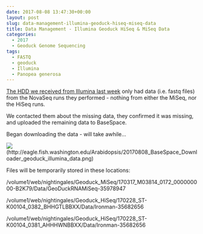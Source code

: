 ```yaml
---
date: 2017-08-08 13:47:30+00:00
layout: post
slug: data-management-illumina-geoduck-hiseq-miseq-data
title: Data Management - Illumina Geoduck HiSeq & MiSeq Data
categories:
  - 2017
  - Geoduck Genome Sequencing
tags:
  - FASTQ
  - geoduck
  - Illumina
  - Panopea generosa
---
```


[The HDD we received from Illumina last week](https://robertslab.github.io/sams-notebook/2017/07/31/data-received-geoduck-genome-sequencing-by-illumina.html) only had data (i.e. fastq files) from the NovaSeq runs they performed - nothing from either the MiSeq, nor the HiSeq runs.

We contacted them about the missing data, they confirmed it was missing, and uploaded the remaining data to BaseSpace.

Began downloading the data - will take awhile...



![](https://eagle.fish.washington.edu/Arabidopsis/20170808_BaseSpace_Downloader_geoduck_illumina_data.png)(http://eagle.fish.washington.edu/Arabidopsis/20170808_BaseSpace_Downloader_geoduck_illumina_data.png)

Files will be temporarily stored in these locations:

/volume1/web/nightingales/Geoduck_MiSeq/170317_M03814_0172_000000000-B2K79/Data/GeoDuckRNAMiSeq-35978947

/volume1/web/nightingales/Geoduck_HiSeq/170228_ST-K00104_0382_BHHGTLBBXX/Data/Ironman-35682656

/volume1/web/nightingales/Geoduck_HiSeq/170228_ST-K00104_0381_AHHHWNBBXX/Data/Ironman-35682656
